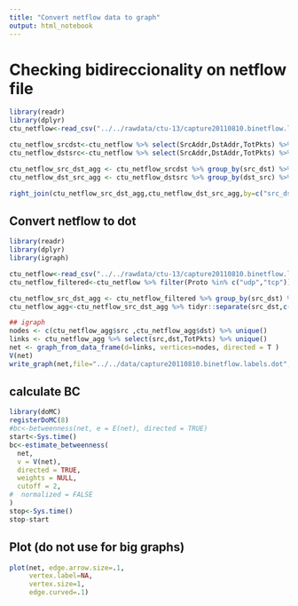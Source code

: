 ```yaml
---
title: "Convert netflow data to graph"
output: html_notebook
---
```



# Checking bidireccionality on netflow file
```r
library(readr)
library(dplyr)
ctu_netflow<-read_csv("../../rawdata/ctu-13/capture20110810.binetflow.labels.gz")

ctu_netflow_srcdst<-ctu_netflow %>% select(SrcAddr,DstAddr,TotPkts) %>% tidyr::unite("src_dst",c("SrcAddr","DstAddr")) 
ctu_netflow_dstsrc<-ctu_netflow %>% select(SrcAddr,DstAddr,TotPkts) %>% tidyr::unite("dst_src",c("DstAddr","SrcAddr")) 

ctu_netflow_src_dst_agg <- ctu_netflow_srcdst %>% group_by(src_dst) %>% summarise(TotPkts=sum(TotPkts))
ctu_netflow_dst_src_agg <- ctu_netflow_dstsrc %>% group_by(dst_src) %>% summarise(TotPkts=sum(TotPkts))

right_join(ctu_netflow_src_dst_agg,ctu_netflow_dst_src_agg,by=c("src_dst"="dst_src"))
```

## Convert netflow to dot
```r
library(readr)
library(dplyr)
library(igraph)

ctu_netflow<-read_csv("../../rawdata/ctu-13/capture20110810.binetflow.labels.gz")
ctu_netflow_filtered<-ctu_netflow %>% filter(Proto %in% c("udp","tcp")) %>% select(SrcAddr,DstAddr,TotPkts) %>% tidyr::unite("src_dst",c("SrcAddr","DstAddr"))

ctu_netflow_src_dst_agg <- ctu_netflow_filtered %>% group_by(src_dst) %>% summarise(TotPkts=sum(TotPkts))
ctu_netflow_agg<-ctu_netflow_src_dst_agg %>% tidyr::separate(src_dst,c("src","dst"),sep="_")

## igraph
nodes <- c(ctu_netflow_agg$src ,ctu_netflow_agg$dst) %>% unique()
links <- ctu_netflow_agg %>% select(src,dst,TotPkts) %>% unique()
net <- graph_from_data_frame(d=links, vertices=nodes, directed = T ) 
V(net)
write_graph(net,file="../../data/capture20110810.binetflow.labels.dot",format="dot")
```

## calculate BC
```r
library(doMC)
registerDoMC(8)
#bc<-betweenness(net, e = E(net), directed = TRUE)
start<-Sys.time()
bc<-estimate_betweenness(
  net,
  v = V(net),
  directed = TRUE,
  weights = NULL,
  cutoff = 2,
#  normalized = FALSE
)
stop<-Sys.time()
stop-start
```



## Plot (do not use for big graphs)
```r
plot(net, edge.arrow.size=.1,
     vertex.label=NA,
     vertex.size=1,
     edge.curved=.1)
```

